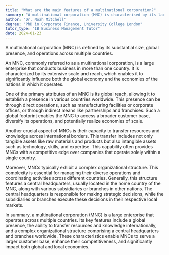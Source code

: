 ```yaml
---
title: "What are the main features of a multinational corporation?"
summary: "A multinational corporation (MNC) is characterised by its large size, global reach, and operations in multiple countries."
author: "Dr. Noah Mitchell"
degree: "PhD in Corporate Finance, University College London"
tutor_type: "IB Business Management Tutor"
date: 2024-01-23
---
```


A multinational corporation (MNC) is defined by its substantial size, global presence, and operations across multiple countries.

An MNC, commonly referred to as a multinational corporation, is a large enterprise that conducts business in more than one country. It is characterized by its extensive scale and reach, which enables it to significantly influence both the global economy and the economies of the nations in which it operates.

One of the primary attributes of an MNC is its global reach, allowing it to establish a presence in various countries worldwide. This presence can be through direct operations, such as manufacturing facilities or corporate offices, or through indirect means like partnerships and franchises. Such a global footprint enables the MNC to access a broader customer base, diversify its operations, and potentially realize economies of scale.

Another crucial aspect of MNCs is their capacity to transfer resources and knowledge across international borders. This transfer includes not only tangible assets like raw materials and products but also intangible assets such as technology, skills, and expertise. This capability often provides MNCs with a competitive edge over companies that operate solely within a single country.

Moreover, MNCs typically exhibit a complex organizational structure. This complexity is essential for managing their diverse operations and coordinating activities across different countries. Generally, this structure features a central headquarters, usually located in the home country of the MNC, along with various subsidiaries or branches in other nations. The central headquarters is responsible for making strategic decisions, while the subsidiaries or branches execute these decisions in their respective local markets.

In summary, a multinational corporation (MNC) is a large enterprise that operates across multiple countries. Its key features include a global presence, the ability to transfer resources and knowledge internationally, and a complex organizational structure comprising a central headquarters and branches worldwide. These characteristics enable MNCs to serve a larger customer base, enhance their competitiveness, and significantly impact both global and local economies.
    